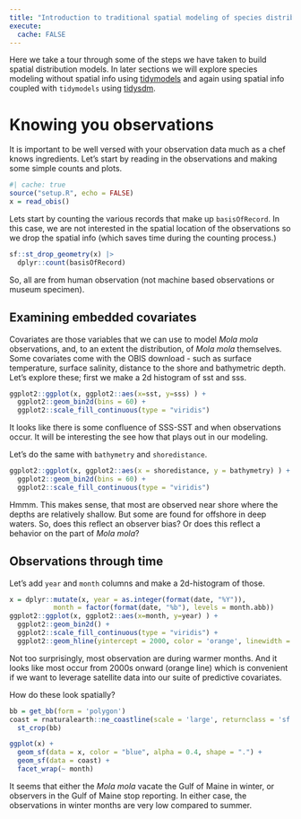 ```yaml
---
title: "Introduction to traditional spatial modeling of species distributions"
execute: 
  cache: FALSE
---
```



Here we take a tour through some of the steps we have taken to build spatial distribution models.  In later sections we will explore species modeling without spatial info using [tidymodels](https://www.tidymodels.org) and again using spatial info coupled with `tidymodels` using [tidysdm](https://evolecolgroup.github.io/tidysdm/).

# Knowing you observations
It is important to be well versed with your observation data much as a chef knows ingredients.  Let's start by reading in the observations and making some simple counts and plots. 

```r
#| cache: true
source("setup.R", echo = FALSE)
x = read_obis()
```

Lets start by counting the various records that make up `basisOfRecord`. In this case, we are not interested in the spatial location of the observations so we drop the spatial info (which saves time during the counting process.)

```r
sf::st_drop_geometry(x) |>
  dplyr::count(basisOfRecord)
```

So, all are from human observation (not machine based observations or museum specimen). 

## Examining embedded covariates

Covariates are those variables that we can use to model *Mola mola* observations, and, to an extent the distribution, of *Mola mola* themselves.  Some covariates come with the OBIS download - such as surface temperature, surface salinity, distance to the shore and bathymetric depth.  Let's explore these; first we make a 2d histogram of sst and sss.

```r
ggplot2::ggplot(x, ggplot2::aes(x=sst, y=sss) ) +
  ggplot2::geom_bin2d(bins = 60) +
  ggplot2::scale_fill_continuous(type = "viridis") 
```
It looks like there is some confluence of SSS-SST and when observations occur. It will be interesting the see how that plays out in our modeling. 

Let's do the same with `bathymetry` and `shoredistance`.

```r
ggplot2::ggplot(x, ggplot2::aes(x = shoredistance, y = bathymetry) ) +
  ggplot2::geom_bin2d(bins = 60) +
  ggplot2::scale_fill_continuous(type = "viridis")
```

Hmmm.  This makes sense, that most are observed near shore where the depths are relatively shallow.  But some are found for offshore in deep waters. So, does this reflect an observer bias?  Or does this reflect a behavior on the part of *Mola mola*?


## Observations through time

Let's add `year` and `month` columns and make a 2d-histogram of those.

```r
x = dplyr::mutate(x, year = as.integer(format(date, "%Y")), 
           month = factor(format(date, "%b"), levels = month.abb))
ggplot2::ggplot(x, ggplot2::aes(x=month, y=year) ) +
  ggplot2::geom_bin2d() +
  ggplot2::scale_fill_continuous(type = "viridis") +
  ggplot2::geom_hline(yintercept = 2000, color = 'orange', linewidth = 1)
```
Not too surprisingly, most observation are during warmer months.  And it looks like most occur from 2000s onward (orange line) which is convenient if we want to leverage satellite data into our suite of predictive covariates.

How do these look spatially?

```r
bb = get_bb(form = 'polygon')
coast = rnaturalearth::ne_coastline(scale = 'large', returnclass = 'sf') |>
  st_crop(bb)

ggplot(x) +
  geom_sf(data = x, color = "blue", alpha = 0.4, shape = ".") +
  geom_sf(data = coast) +
  facet_wrap(~ month)
```

It seems that either the *Mola mola* vacate the Gulf of Maine in winter, or observers in the Gulf of Maine stop reporting.  In either case, the observations in winter months are very low compared to summer. 

